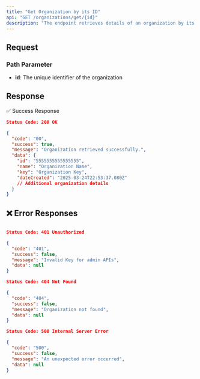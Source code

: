 ```yaml
---
title: "Get Organization by its ID"
api: "GET /organizations/get/{id}"
description: "The endpoint retrieves details of an organization by its ID."
---
```


## Request
### **Path Parameter**

- **id**: The unique identifier of the organization

## Response

✅ Success Response

```json
Status Code: 200 OK

{
  "code": "00",
  "success": true,
  "message": "Organization retrieved successfully.",
  "data": {
    "id": "5555555555555555",
    "name": "Organization Name",
    "key": "Organization Key",
    "dateCreated": "2025-03-24T22:53:37.080Z"
    // Additional organization details
  }
}
```

## ❌ Error Responses

```json

Status Code: 401 Unauthorized

{
  "code": "401",
  "success": false,
  "message": "Invalid Key for admin APIs",
  "data": null
}

Status Code: 404 Not Found

{
  "code": "404",
  "success": false,
  "message": "Organization not found",
  "data": null
}

Status Code: 500 Internal Server Error

{
  "code": "500",
  "success": false,
  "message": "An unexpected error occurred",
  "data": null
}
